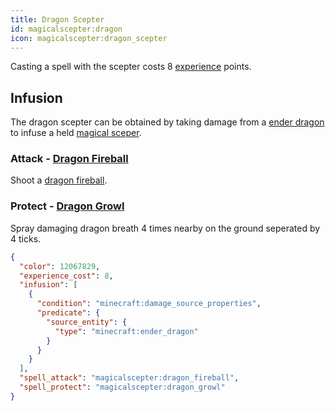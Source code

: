 ```yaml
---
title: Dragon Scepter
id: magicalscepter:dragon
icon: magicalscepter:dragon_scepter
---
```


Casting a spell with the scepter costs 8 [experience](https://minecraft.wiki/w/Experience) points.

## Infusion
The dragon scepter can be obtained by taking damage from a [ender dragon](https://minecraft.wiki/w/Ender_Dragon) to infuse a held [magical sceper](../items/magical_scepter).

### Attack - [Dragon Fireball](../spells/spells#dragon_fireball)
Shoot  a [dragon fireball](https://minecraft.wiki/w/Ender_Dragon#Dragon_Fireball).

### Protect - [Dragon Growl](../spells/spells#dragon_growl)
Spray damaging dragon breath 4 times nearby on the ground seperated by 4 ticks.

```json
{
  "color": 12067829,
  "experience_cost": 8,
  "infusion": [
    {
      "condition": "minecraft:damage_source_properties",
      "predicate": {
        "source_entity": {
          "type": "minecraft:ender_dragon"
        }
      }
    }
  ],
  "spell_attack": "magicalscepter:dragon_fireball",
  "spell_protect": "magicalscepter:dragon_growl"
}
```